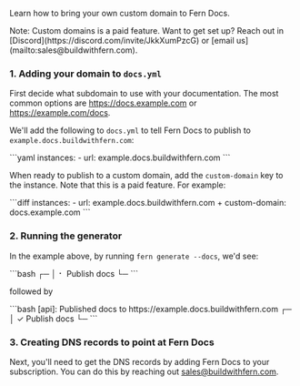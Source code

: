 Learn how to bring your own custom domain to Fern Docs.

<Callout intent="tip"> 
Note: Custom domains is a paid feature. Want to get set up? 
Reach out in [Discord](https://discord.com/invite/JkkXumPzcG) 
or [email us](mailto:sales@buildwithfern.com). 
</Callout>

### 1. Adding your domain to `docs.yml`

First decide what subdomain to use with your documentation. 
The most common options are https://docs.example.com or https://example.com/docs.

We'll add the following to `docs.yml` to tell Fern Docs to 
publish to `example.docs.buildwithfern.com`:

<CodeBlock title="docs.yml">
```yaml
instances: 
  - url: example.docs.buildwithfern.com
```
</CodeBlock>

When ready to publish to a custom domain, add the `custom-domain` key to the instance. Note that this is a paid feature. For example:

<CodeBlock title="docs.yml">
```diff 
instances: 
  - url: example.docs.buildwithfern.com
+   custom-domain: docs.example.com
```
</CodeBlock>

### 2. Running the generator

In the example above, by running `fern generate --docs`, we'd see:

<CodeBlock title="Terminal">
```bash
┌─
│ ⠂ Publish docs
└─
```
</CodeBlock>

followed by

<CodeBlock title="Terminal">
```bash
[api]: Published docs to https://example.docs.buildwithfern.com
┌─
│ ✓ Publish docs
└─
```
</CodeBlock>

### 3. Creating DNS records to point at Fern Docs

Next, you'll need to get the DNS records by adding Fern Docs to your subscription. 
You can do this by reaching out [sales@buildwithfern.com](mailto:sales@buildwithfern.com).
